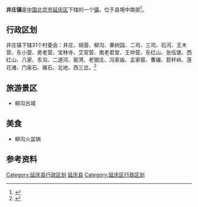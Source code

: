 {{中国乡级行政区
| 行政区全称 = 井庄镇
| 景观照片文件名 =
| 景观照片描述 =
| 汉语拼音 =
| 通用拼音 =
| 注音符號 =
| 其它标音类型1 =
| 其它标音1 =
| 其它标音类型2 =
| 其它标音2 =
| 其它语言类型1 =
| 其它语言地名1 =
| 其它语言类型2 =
| 其它语言地名2 =
| 上级行政区 = [[北京市|北京市]][[延庆区|延庆区]]
| 行政区类别 = [[镇_(中华人民共和国)|镇]]
| LowerDivisions =  31个村委会
| 行政区划代码 = 110229110
| 地理坐标 =
| 总面积 = 125.7平方千米
| 户籍人口 = 1.21万
| 户籍人口年份 =
| 常住人口 = 
| 常住人口年份 =
| 人口密度 =
| 行政区划 = 
| 官方网站 =
| 政府驻地 = 
| 邮政编码 =102100
| 毗邻行政区 =
| 位置图文件名 =
| 位置图描述 =
}}
'''井庄镇'''是[[中华人民共和国|中国]][[北京市|北京市]][[延庆区|延庆区]]下辖的一个[[镇|镇]]，位于县境中南部<ref>{{Cite web |url=http://www.chinaquhua.cn/beijing/ |title=井庄镇 |accessdate=2011-08-10 |archive-date=2011-08-10 |archive-url=https://web.archive.org/web/20110810192804/http://www.chinaquhua.cn/beijing/ |dead-url=yes }}</ref>。

==行政区划==
井庄镇下辖31个村委会：井庄、胡营、柳沟、果树园、二司、三司、石河、王木营、东小营、房老营、宝林寺、艾官营、南老君堂、王仲营、东红山、张伍堡、西红山、八家、东沟、二道河、窑湾、老银庄、冯家庙、孟家窑、曹碾、箭杆岭、莲花滩、门泉石、碓石、北地、西三岔。<ref>{{Cite web |url=http://www.xzqh.org/html/2009/1017/341.html |title=延庆县行政区划 |accessdate=2011-08-10 |archive-date=2012-03-24 |archive-url=https://web.archive.org/web/20120324221842/http://www.xzqh.org/html/2009/1017/341.html |dead-url=no }}</ref>

== 旅游景区 ==
* 柳沟古城

== 美食 ==
* 柳沟火盆锅

==参考资料==
{{reflist}}

{{北京小作品}}
{{延庆县行政区划}}

[[Category:延庆县行政区划|Category:延庆县行政区划]]
[[Category:北京市乡镇|延庆县]]
[[Category:延庆区行政区划|Category:延庆区行政区划]]